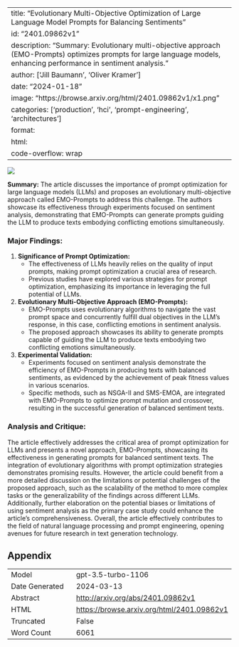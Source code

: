 
---
title: "Evolutionary Multi-Objective Optimization of Large Language Model Prompts for Balancing Sentiments"
id: "2401.09862v1"
description: "Summary: Evolutionary multi-objective approach (EMO-Prompts) optimizes prompts for large language models, enhancing performance in sentiment analysis."
author: ['Jill Baumann', 'Oliver Kramer']
date: "2024-01-18"
image: "https://browse.arxiv.org/html/2401.09862v1/x1.png"
categories: ['production', 'hci', 'prompt-engineering', 'architectures']
format:
  html:
    code-overflow: wrap
---

![](https://browse.arxiv.org/html/2401.09862v1/x1.png)

**Summary:**
The article discusses the importance of prompt optimization for large language models (LLMs) and proposes an evolutionary multi-objective approach called EMO-Prompts to address this challenge. The authors showcase its effectiveness through experiments focused on sentiment analysis, demonstrating that EMO-Prompts can generate prompts guiding the LLM to produce texts embodying conflicting emotions simultaneously.

### Major Findings:
1. **Significance of Prompt Optimization:**
    - The effectiveness of LLMs heavily relies on the quality of input prompts, making prompt optimization a crucial area of research.
    - Previous studies have explored various strategies for prompt optimization, emphasizing its importance in leveraging the full potential of LLMs.

2. **Evolutionary Multi-Objective Approach (EMO-Prompts):**
    - EMO-Prompts uses evolutionary algorithms to navigate the vast prompt space and concurrently fulfill dual objectives in the LLM’s response, in this case, conflicting emotions in sentiment analysis.
    - The proposed approach showcases its ability to generate prompts capable of guiding the LLM to produce texts embodying two conflicting emotions simultaneously.

3. **Experimental Validation:**
    - Experiments focused on sentiment analysis demonstrate the efficiency of EMO-Prompts in producing texts with balanced sentiments, as evidenced by the achievement of peak fitness values in various scenarios.
    - Specific methods, such as NSGA-II and SMS-EMOA, are integrated with EMO-Prompts to optimize prompt mutation and crossover, resulting in the successful generation of balanced sentiment texts.

### Analysis and Critique:
The article effectively addresses the critical area of prompt optimization for LLMs and presents a novel approach, EMO-Prompts, showcasing its effectiveness in generating prompts for balanced sentiment texts. The integration of evolutionary algorithms with prompt optimization strategies demonstrates promising results. However, the article could benefit from a more detailed discussion on the limitations or potential challenges of the proposed approach, such as the scalability of the method to more complex tasks or the generalizability of the findings across different LLMs. Additionally, further elaboration on the potential biases or limitations of using sentiment analysis as the primary case study could enhance the article's comprehensiveness. Overall, the article effectively contributes to the field of natural language processing and prompt engineering, opening avenues for future research in text generation technology.

## Appendix

|          |          |
|----------|----------|
| Model     | gpt-3.5-turbo-1106       |
| Date Generated     | 2024-03-13       |
| Abstract | [http://arxiv.org/abs/2401.09862v1](http://arxiv.org/abs/2401.09862v1)        |
| HTML     | [https://browse.arxiv.org/html/2401.09862v1](https://browse.arxiv.org/html/2401.09862v1)       |
| Truncated       | False       |
| Word Count       | 6061       |